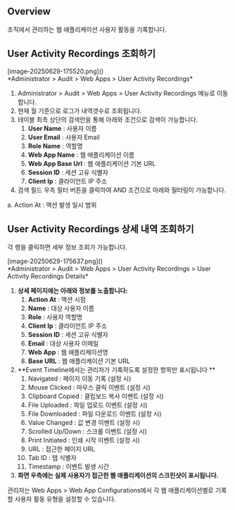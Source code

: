 
## Overview
조직에서 관리하는 웹 애플리케이션 사용자 활동을 기록합니다.

## User Activity Recordings 조회하기
<p align="center">
<div>[image-20250629-175520.png]()</div>
*Administrator &gt; Audit &gt; Web Apps &gt; User Activity Recordings*
</p>

1. Administrator &gt; Audit &gt; Web Apps &gt; User Activity Recordings 메뉴로 이동합니다.
2. 현재 월 기준으로 로그가 내역갯수로 조회됩니다.
3. 테이블 최측 상단의 검색란을 통해 아래와 조건으로 검색이 가능합니다.
    1. **User Name**  : 사용자 이름
    2. **User Email**  : 사용자 Email
    3. **Role Name**  : 역할명
    4. **Web App Name**  : 웹 애플리케이션 이름
    5. **Web App Base Url**  : 웹 애플리케이션 기본 URL
    6. **Session ID**  : 세션 고유 식별자
    7. **Client Ip**  : 클라이언트 IP 주소
4. 검색 필드 우측 필터 버튼을 클릭하여 AND 조건으로 아래와 필터링이 가능합니다.

a. Action At : 액션 발생 일시 범위

## User Activity Recordings 상세 내역 조회하기
각 행을 클릭하면 세부 정보 조회가 가능합니다.

<p align="center">
<div>[image-20250629-175637.png]()</div>
*Administrator &gt; Audit &gt; Web Apps &gt; User Activity Recordings &gt; User Activity Recordings Details*
</p>

1. **상세 페이지에는 아래와 정보를 노출합니다:**
    1. **Action At**  : 액션 시점
    2. **Name**  : 대상 사용자 이름
    3. **Role**  : 사용자 역할명
    4. **Client Ip**  : 클라이언트 IP 주소
    5. **Session ID**  : 세션 고유 식별자
    6. **Email**  : 대상 사용자 이메일
    7. **Web App**  : 웹 애플리케이션명
    8. **Base URL**  : 웹 애플리케이션 기본 URL
2. **Event Timeline에서는 관리자가 기록하도록 설정한 항목만 표시됩니다 **
    1. Navigated : 페이지 이동 기록 (설정 시)
    2. Mouse Clicked : 마우스 클릭 이벤트 (설정 시)
    3. Clipboard Copied : 클립보드 복사 이벤트 (설정 시)
    4. File Uploaded : 파일 업로드 이벤트 (설정 시)
    5. File Downloaded : 파일 다운로드 이벤트 (설정 시)
    6. Value Changed : 값 변경 이벤트 (설정 시)
    7. Scrolled Up/Down : 스크롤 이벤트 (설정 시)
    8. Print Initiated : 인쇄 시작 이벤트 (설정 시)
    9. URL : 접근한 페이지 URL
    10. Tab ID : 탭 식별자
    11. Timestamp : 이벤트 발생 시간
3. **화면 우측에는 실제 사용자가 접근한 웹 애플리케이션의 스크린샷이 표시됩니다.**

<Callout type="info">
관리자는 Web Apps &gt; Web App Configurations에서 각 웹 애플리케이션별로 기록할 사용자 활동 유형을 설정할 수 있습니다. 
</Callout>
